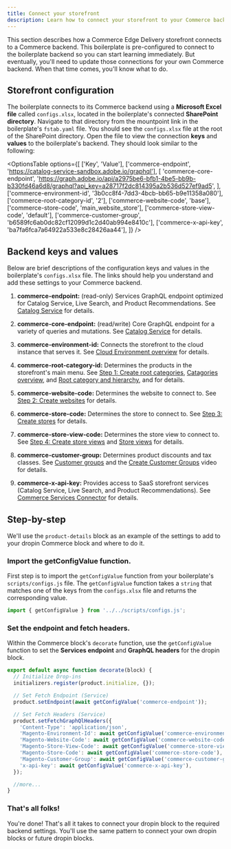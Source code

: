 ```yaml
---
title: Connect your storefront
description: Learn how to connect your storefront to your Commerce backend.
---
```



This section describes how a Commerce Edge Delivery storefront connects to a Commerce backend. This boilerplate is pre-configured to connect to the boilerplate backend so you can start learning immediately. But eventually, you'll need to update those connections for your own Commerce backend. When that time comes, you'll know what to do.

## Storefront configuration

The boilerplate connects to its Commerce backend using a **Microsoft Excel file** called `configs.xlsx`, located in the boilerplate's connected **SharePoint directory**. Navigate to that directory from the mountpoint link in the boilerplate's `fstab.yaml` file. You should see the `configs.xlsx` file at the root of the SharePoint directory. Open the file to view the connection **keys** and **values** to the boilerplate's backend. They should look similar to the following:

<OptionsTable
  options={[
    ['Key', 'Value'],
    ['commerce-endpoint', 'https://catalog-service-sandbox.adobe.io/graphql'],
    [
      'commerce-core-endpoint',
      'https://graph.adobe.io/api/a2975be6-bfb1-4be5-bb9b-b330fd46a6d8/graphql?api_key=a28717f2dc814395a2b536d527ef9ad5',
    ],
    ['commerce-environment-id', '3b0cc8f4-7dd3-4bcb-bb65-b9e11358a080'],
    ['commerce-root-category-id', '2'],
    ['commerce-website-code', 'base'],
    ['commerce-store-code', 'main_website_store'],
    ['commerce-store-view-code', 'default'],
    ['commerce-customer-group', 'b6589fc6ab0dc82cf12099d1c2d40ab994e8410c'],
    ['commerce-x-api-key', 'ba7fa6fca7a64922a533e8c28426aa44'],
  ]}
/>

## Backend keys and values

Below are brief descriptions of the configuration keys and values in the boilerplate's `configs.xlsx` file. The links should help you understand and add these settings to your Commerce backend.

<Callouts>

1. **commerce-endpoint:** (read-only) Services GraphQL endpoint optimized for Catalog Service, Live Search, and Product Recommendations. See [Catalog Service](https://experienceleague.adobe.com/docs/commerce-merchant-services/catalog-service/overview.html#:~:text=Adobe%20Commerce%20has%20two%20GraphQL%20systems) for details.

1. **commerce-core-endpoint:** (read/write) Core GraphQL endpoint for a variety of queries and mutations. See [Catalog Service](https://experienceleague.adobe.com/docs/commerce-merchant-services/catalog-service/overview.html#:~:text=Adobe%20Commerce%20has%20two%20GraphQL%20systems) for details.

1. **commerce-environment-id:** Connects the storefront to the cloud instance that serves it. See [Cloud Environment overview](https://experienceleague.adobe.com/docs/commerce-cloud-service/user-guide/project/overview.html?lang=en#environment-overview) for details.

1. **commerce-root-category-id:** Determines the products in the storefront's main menu. See [Step 1: Create root categories](https://experienceleague.adobe.com/docs/commerce-operations/configuration-guide/multi-sites/ms-admin.html?lang=en#step-1%3A-create-root-categories), [Catagories overview](https://experienceleague.adobe.com/docs/commerce-admin/catalog/categories/categories.html), and [Root category and hierarchy](https://experienceleague.adobe.com/docs/commerce-admin/catalog/categories/category-root.html?lang=en), and for details.

1. **commerce-website-code:** Determines the website to connect to. See [Step 2: Create websites](https://experienceleague.adobe.com/docs/commerce-operations/configuration-guide/multi-sites/ms-admin.html?lang=en#step-2%3A-create-websites) for details.

1. **commerce-store-code:** Determines the store to connect to. See [Step 3: Create stores](https://experienceleague.adobe.com/docs/commerce-operations/configuration-guide/multi-sites/ms-admin.html?lang=en#step-3%3A-create-stores) for details.

1. **commerce-store-view-code:** Determines the store view to connect to. See [Step 4: Create store views](https://experienceleague.adobe.com/docs/commerce-operations/configuration-guide/multi-sites/ms-admin.html?lang=en#step-4%3A-create-store-views) and [Store views](https://experienceleague.adobe.com/docs/commerce-admin/stores-sales/site-store/store-views.html?lang=en) for details.

1. **commerce-customer-group:** Determines product discounts and tax classes. See [Customer groups](https://experienceleague.adobe.com/docs/commerce-admin/customers/customer-groups.html?lang=en) and the [Create Customer Groups](https://experienceleague.adobe.com/docs/commerce-learn/tutorials/customers/customer-groups.html?lang=en) video for details.

1. **commerce-x-api-key:** Provides access to SaaS storefront services (Catalog Service, Live Search, and Product Recommendations). See [Commerce Services Connector](https://experienceleague.adobe.com/docs/commerce-merchant-services/user-guides/integration-services/saas.html?lang=en) for details.

</Callouts>

## Step-by-step

We'll use the `product-details` block as an example of the settings to add to your dropin Commerce block and where to do it.

<Tutorial>

### Import the getConfigValue function.

First step is to import the `getConfigValue` function from your boilerplate's `scripts/configs.js` file. The `getConfigValue` function takes a `string` that matches one of the keys from the `configs.xlsx` file and returns the corresponding value.

```javascript
import { getConfigValue } from '../../scripts/configs.js';
```

### Set the endpoint and fetch headers.

Within the Commerce block's `decorate` function, use the `getConfigValue` function to set the **Services endpoint** and **GraphQL headers** for the dropin block.

```javascript
export default async function decorate(block) {
  // Initialize Drop-ins
  initializers.register(product.initialize, {});

  // Set Fetch Endpoint (Service)
  product.setEndpoint(await getConfigValue('commerce-endpoint'));

  // Set Fetch Headers (Service)
  product.setFetchGraphQlHeaders({
    'Content-Type': 'application/json',
    'Magento-Environment-Id': await getConfigValue('commerce-environment-id'),
    'Magento-Website-Code': await getConfigValue('commerce-website-code'),
    'Magento-Store-View-Code': await getConfigValue('commerce-store-view-code'),
    'Magento-Store-Code': await getConfigValue('commerce-store-code'),
    'Magento-Customer-Group': await getConfigValue('commerce-customer-group'),
    'x-api-key': await getConfigValue('commerce-x-api-key'),
  });

  //more...
}
```

### That's all folks! 

You're done! That's all it takes to connect your dropin block to the required backend settings. You'll use the same pattern to connect your own dropin blocks or future dropin blocks.

</Tutorial>



